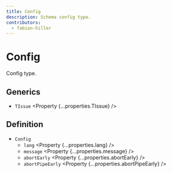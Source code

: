 ```yaml
---
title: Config
description: Schema config type.
contributors:
  - fabian-hiller
---
```



# Config

Config type.

## Generics

- `TIssue` <Property {...properties.TIssue} />

## Definition

- `Config`
  - `lang` <Property {...properties.lang} />
  - `message` <Property {...properties.message} />
  - `abortEarly` <Property {...properties.abortEarly} />
  - `abortPipeEarly` <Property {...properties.abortPipeEarly} />
